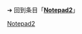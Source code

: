 {{LSR
|article =Notepad2
|latest_release_version = 4.2.25
|latest_release_date = {{release date and age|2011|05|06}}
}}<noinclude>
➔ 回到条目「'''[[Notepad2]]'''」
[[Category:最新稳定版模板|Notepad2]]
</noinclude>